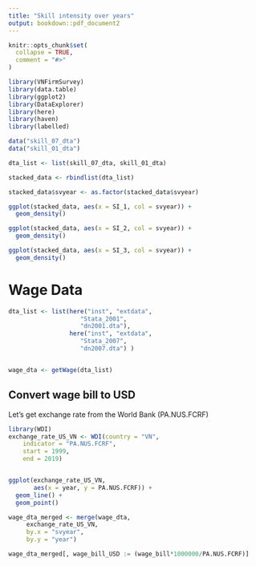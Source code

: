 ```yaml
---
title: "Skill intensity over years"
output: bookdown::pdf_document2 
---
```


```r
knitr::opts_chunk$set(
  collapse = TRUE,
  comment = "#>"
)
```

```r
library(VNFirmSurvey)
library(data.table)
library(ggplot2)
library(DataExplorer)
library(here)
library(haven)
library(labelled)
```

```r
data("skill_07_dta")
data("skill_01_dta")

dta_list <- list(skill_07_dta, skill_01_dta)

stacked_data <- rbindlist(dta_list)
```

```r
stacked_data$svyear <- as.factor(stacked_data$svyear)

ggplot(stacked_data, aes(x = SI_1, col = svyear)) + 
  geom_density()

ggplot(stacked_data, aes(x = SI_2, col = svyear)) + 
  geom_density()

ggplot(stacked_data, aes(x = SI_3, col = svyear)) + 
  geom_density()
```

# Wage Data

```r

dta_list <- list(here("inst", "extdata", 
                    "Stata_2001", 
                    "dn2001.dta"), 
                 here("inst", "extdata", 
                    "Stata_2007", 
                    "dn2007.dta") )


wage_dta <- getWage(dta_list)
```

## Convert wage bill to USD 
Let's get exchange rate from the World Bank (PA.NUS.FCRF)
```r
library(WDI)
exchange_rate_US_VN <- WDI(country = "VN", 
    indicator = "PA.NUS.FCRF",
    start = 1999, 
    end = 2019)


ggplot(exchange_rate_US_VN, 
       aes(x = year, y = PA.NUS.FCRF)) + 
  geom_line() + 
  geom_point()

```


```r
wage_dta_merged <- merge(wage_dta, 
     exchange_rate_US_VN, 
     by.x = "svyear", 
     by.y = "year")

wage_dta_merged[, wage_bill_USD := (wage_bill*1000000/PA.NUS.FCRF)]

```


